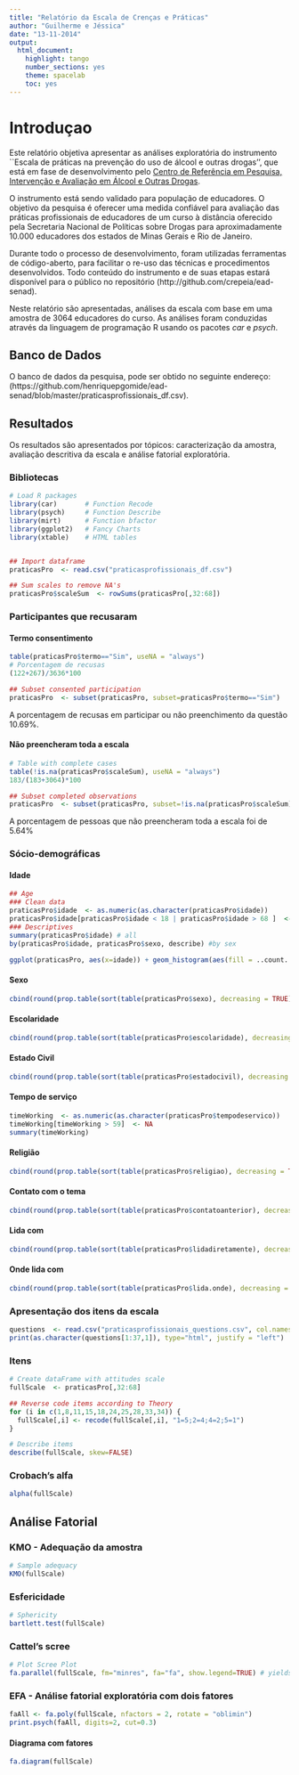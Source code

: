 ```yaml
---
title: "Relatório da Escala de Crenças e Práticas"
author: "Guilherme e Jéssica"
date: "13-11-2014"
output:
  html_document:
    highlight: tango
    number_sections: yes
    theme: spacelab
    toc: yes
---
```


# Introduçao

Este relatório objetiva apresentar as análises exploratória do instrumento ``Escala de práticas na prevenção do uso de álcool e outras drogas'', que está em fase de desenvolvimento pelo [Centro de Referência em Pesquisa, Intervenção e Avaliação em Álcool e Outras Drogas](http://www.ufjf.br/crepeia/).

O instrumento está sendo validado para população de educadores. O objetivo da pesquisa é oferecer uma medida confiável para avaliação das práticas profissionais de educadores de um curso à distância oferecido pela Secretaria Nacional de Políticas sobre Drogas para aproximadamente 10.000 educadores dos estados de Minas Gerais e Rio de Janeiro.

Durante todo o processo de desenvolvimento, foram utilizadas ferramentas de código-aberto, para facilitar o re-uso das técnicas e procedimentos desenvolvidos. Todo conteúdo do instrumento e de suas etapas estará disponível para o público no repositório (http://github.com/crepeia/ead-senad).

Neste relatório são apresentadas, análises da escala com base em uma amostra de 3064 educadores do curso. As análises foram conduzidas através da linguagem de programação R usando os pacotes *car* e *psych*.


## Banco de Dados

O banco de dados da pesquisa, pode ser obtido no seguinte endereço: (https://github.com/henriquepgomide/ead-senad/blob/master/praticasprofissionais_df.csv).

Resultados
-------------------------

Os resultados são apresentados por tópicos: caracterização da amostra, avaliação descritiva da escala e análise fatorial exploratória.


### Bibliotecas
```r

# Load R packages
library(car)       # Function Recode
library(psych)     # Function Describe
library(mirt)      # Function bfactor
library(ggplot2)   # Fancy Charts
library(xtable)    # HTML tables


## Import dataframe
praticasPro  <- read.csv("praticasprofissionais_df.csv")

## Sum scales to remove NA's
praticasPro$scaleSum  <- rowSums(praticasPro[,32:68])

```


### Participantes que recusaram

#### Termo consentimento
```r
table(praticasPro$termo=="Sim", useNA = "always")
# Porcentagem de recusas
(122+267)/3636*100

## Subset consented participation
praticasPro  <- subset(praticasPro, subset=praticasPro$termo=="Sim")

```

A porcentagem de recusas em participar ou não preenchimento da questão 10.69%.

#### Não preencheram toda a escala
```r
# Table with complete cases
table(!is.na(praticasPro$scaleSum), useNA = "always")
183/(183+3064)*100

## Subset completed observations
praticasPro  <- subset(praticasPro, subset=!is.na(praticasPro$scaleSum))
```

A porcentagem de pessoas que não preencheram toda a escala foi de 5.64%

### Sócio-demográficas

#### Idade
```r
## Age
### Clean data
praticasPro$idade  <- as.numeric(as.character(praticasPro$idade))          ### Convert into numeric
praticasPro$idade[praticasPro$idade < 18 | praticasPro$idade > 68 ]  <- NA ### Remove cases
### Descriptives
summary(praticasPro$idade) # all
by(praticasPro$idade, praticasPro$sexo, describe) #by sex

```

```r
ggplot(praticasPro, aes(x=idade)) + geom_histogram(aes(fill = ..count..), binwidth = 6) + xlab("Idade") + ylab("Frequência") + scale_fill_continuous(name="Frequency")
```

#### Sexo
```r
cbind(round(prop.table(sort(table(praticasPro$sexo), decreasing = TRUE)),2))
```

#### Escolaridade
```r
cbind(round(prop.table(sort(table(praticasPro$escolaridade), decreasing = TRUE)),2))
```

#### Estado Civil
```r
cbind(round(prop.table(sort(table(praticasPro$estadocivil), decreasing = TRUE)),2))
```

#### Tempo de serviço
```r
timeWorking  <- as.numeric(as.character(praticasPro$tempodeservico))
timeWorking[timeWorking > 59]  <- NA
summary(timeWorking)
```

#### Religião
```r
cbind(round(prop.table(sort(table(praticasPro$religiao), decreasing = TRUE)),2))
```

#### Contato com o tema
```r
cbind(round(prop.table(sort(table(praticasPro$contatoanterior), decreasing = TRUE)),2))
```

#### Lida com
```r
cbind(round(prop.table(sort(table(praticasPro$lidadiretamente), decreasing = TRUE)),2))
```

#### Onde lida com
```r
cbind(round(prop.table(sort(table(praticasPro$lida.onde), decreasing = TRUE)),2))
```

### Apresentação dos itens da escala 

```r
questions  <- read.csv("praticasprofissionais_questions.csv", col.names = "Itens", header=TRUE)
print(as.character(questions[1:37,1]), type="html", justify = "left")
```

### Itens

```r
# Create dataFrame with attitudes scale
fullScale  <- praticasPro[,32:68]

## Reverse code items according to Theory
for (i in c(1,8,11,15,18,24,25,28,33,34)) {
  fullScale[,i] <- recode(fullScale[,i], "1=5;2=4;4=2;5=1")
}

# Describe items
describe(fullScale, skew=FALSE)

```


### Crobach's alfa
```r
alpha(fullScale)
```

Análise Fatorial
----------------------

### KMO - Adequação da amostra
```r
# Sample adequacy
KMO(fullScale)
```


### Esfericidade
```r
# Sphericity
bartlett.test(fullScale)
```

### Cattel's scree
```r
# Plot Scree Plot
fa.parallel(fullScale, fm="minres", fa="fa", show.legend=TRUE) # yields 4 components
```

### EFA - Análise fatorial exploratória com dois fatores

```r
faAll <- fa.poly(fullScale, nfactors = 2, rotate = "oblimin")
print.psych(faAll, digits=2, cut=0.3)
```


#### Diagrama com fatores
```r
fa.diagram(fullScale)
```

